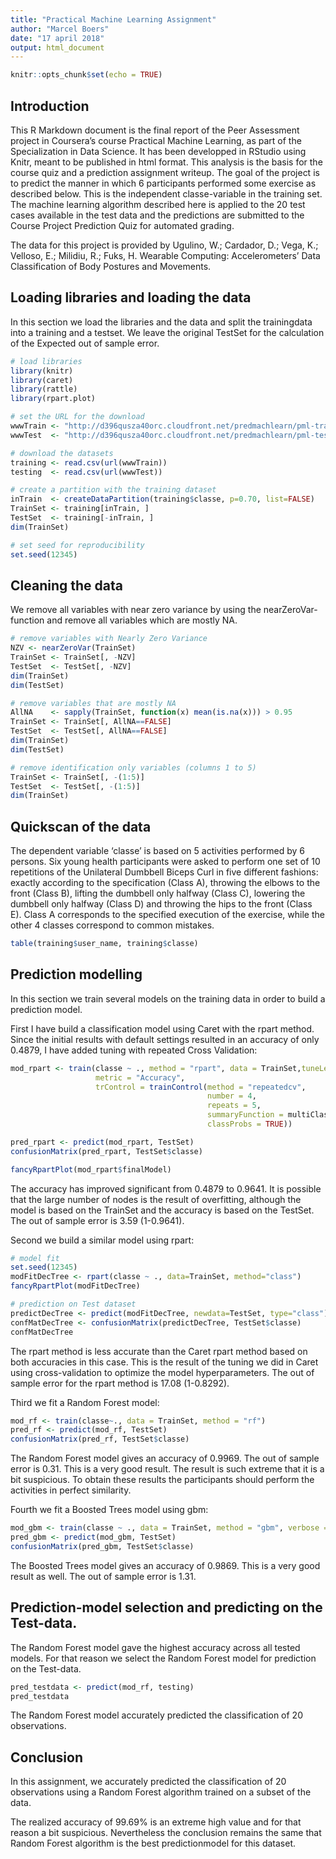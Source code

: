 ---
title: "Practical Machine Learning Assignment"
author: "Marcel Boers"
date: "17 april 2018"
output: html_document
---

```{r setup, include=FALSE}
knitr::opts_chunk$set(echo = TRUE)
```
## Introduction

This R Markdown document is the final report of the Peer Assessment project in Coursera's course Practical Machine Learning, as part of the Specialization in Data Science. It has been developped in RStudio using Knitr, meant to be published in html format.
This analysis is the basis for the course quiz and a prediction assignment writeup. The goal of the project is to predict the manner in which 6 participants performed some exercise as described below. This is the independent classe-variable in the training set. The machine learning algorithm described here is applied to the 20 test cases available in the test data and the predictions are submitted to the Course Project Prediction Quiz for automated grading.

The data for this project is provided by Ugulino, W.; Cardador, D.; Vega, K.; Velloso, E.; Milidiu, R.; Fuks, H. Wearable Computing: Accelerometers' Data Classification of Body Postures and Movements. 


## Loading libraries and loading the data

In this section we load the libraries and the data and split the trainingdata into a training and a testset. We leave the original TestSet for the calculation of the Expected out of sample error.

```{r section1, echo=TRUE}

# load libraries
library(knitr)
library(caret)
library(rattle)
library(rpart.plot)

# set the URL for the download
wwwTrain <- "http://d396qusza40orc.cloudfront.net/predmachlearn/pml-training.csv"
wwwTest  <- "http://d396qusza40orc.cloudfront.net/predmachlearn/pml-testing.csv"

# download the datasets
training <- read.csv(url(wwwTrain))
testing  <- read.csv(url(wwwTest))

# create a partition with the training dataset 
inTrain  <- createDataPartition(training$classe, p=0.70, list=FALSE)
TrainSet <- training[inTrain, ]
TestSet  <- training[-inTrain, ]
dim(TrainSet)

# set seed for reproducibility        
set.seed(12345)

```

## Cleaning the data

We remove all variables with near zero variance by using the nearZeroVar-function and remove all variables which are mostly NA.

```{r section2, echo=TRUE}
# remove variables with Nearly Zero Variance
NZV <- nearZeroVar(TrainSet)
TrainSet <- TrainSet[, -NZV]
TestSet  <- TestSet[, -NZV]
dim(TrainSet)
dim(TestSet)

# remove variables that are mostly NA
AllNA    <- sapply(TrainSet, function(x) mean(is.na(x))) > 0.95
TrainSet <- TrainSet[, AllNA==FALSE]
TestSet  <- TestSet[, AllNA==FALSE]
dim(TrainSet)
dim(TestSet)

# remove identification only variables (columns 1 to 5)
TrainSet <- TrainSet[, -(1:5)]
TestSet  <- TestSet[, -(1:5)]
dim(TrainSet)


```

## Quickscan of the data

The dependent variable 'classe' is based on 5 activities performed by 6 persons. Six young health participants were asked to perform one set of 10 repetitions of the Unilateral Dumbbell Biceps Curl in five different fashions: exactly according to the specification (Class A), throwing the elbows to the front (Class B), lifting the dumbbell only halfway (Class C), lowering the dumbbell only halfway (Class D) and throwing the hips to the front (Class E). Class A corresponds to the specified execution of the exercise, while the other 4 classes correspond to common mistakes. 

```{r section3, echo=TRUE}


table(training$user_name, training$classe)


```

## Prediction modelling

In this section we train several models on the training data in order to build a prediction model.

First I  have build a classification model using Caret with the rpart method. Since the initial results with default settings resulted in an accuracy of only 0.4879, I have added tuning with repeated Cross Validation:
```{r section4, echo=TRUE}

mod_rpart <- train(classe ~ ., method = "rpart", data = TrainSet,tuneLength = 50, 
                   metric = "Accuracy",
                   trControl = trainControl(method = "repeatedcv",
                                            number = 4,
                                            repeats = 5,
                                            summaryFunction = multiClassSummary,
                                            classProbs = TRUE))

pred_rpart <- predict(mod_rpart, TestSet)
confusionMatrix(pred_rpart, TestSet$classe)

fancyRpartPlot(mod_rpart$finalModel)

```
The accuracy has improved significant from 0.4879 to 0.9641. It is possible that the large number of nodes is the result of overfitting, although the model is based on the TrainSet and the accuracy is based on the TestSet. The out of sample error is 3.59 (1-0.9641).


Second we build a similar model using rpart:
```{r section7, echo=TRUE}

# model fit
set.seed(12345)
modFitDecTree <- rpart(classe ~ ., data=TrainSet, method="class")
fancyRpartPlot(modFitDecTree)

# prediction on Test dataset
predictDecTree <- predict(modFitDecTree, newdata=TestSet, type="class")
confMatDecTree <- confusionMatrix(predictDecTree, TestSet$classe)
confMatDecTree

```
The rpart method is less accurate than the Caret rpart method based on both accuracies in this case. This is the result of the tuning we did in Caret using cross-validation to optimize the model hyperparameters. The out of sample error for the rpart method is 17.08 (1-0.8292). 


Third we fit a Random Forest model:
```{r section5, echo=TRUE}

mod_rf <- train(classe~., data = TrainSet, method = "rf")
pred_rf <- predict(mod_rf, TestSet)
confusionMatrix(pred_rf, TestSet$classe)

```
The Random Forest model gives an accuracy of 0.9969. The out of sample error is 0.31. This is a very good result. The result is such extreme that it is a bit suspicious. To obtain these results the participants should perform the activities in perfect similarity. 


Fourth we fit a Boosted Trees model using gbm:
```{r section6, echo=TRUE}

mod_gbm <- train(classe ~ ., data = TrainSet, method = "gbm", verbose = FALSE)
pred_gbm <- predict(mod_gbm, TestSet)
confusionMatrix(pred_gbm, TestSet$classe)

```
The Boosted Trees model gives an accuracy of 0.9869. This is a very good result as well. The out of sample error is 1.31.



## Prediction-model selection and predicting on the Test-data.

The Random Forest model gave the highest accuracy across all tested models. For that reason we select the Random Forest model for prediction on the Test-data.

```{r section8, echo=TRUE}

pred_testdata <- predict(mod_rf, testing)
pred_testdata


```

The Random Forest model accurately predicted the classification of 20 observations.


## Conclusion

In this assignment, we accurately predicted the classification of 20 observations using a Random Forest algorithm trained on a subset of the data.

The realized accuracy of 99.69% is an extreme high value and for that reason a bit suspicious. Nevertheless the conclusion remains the same that Random Forest algorithm is the best predictionmodel for this dataset.

